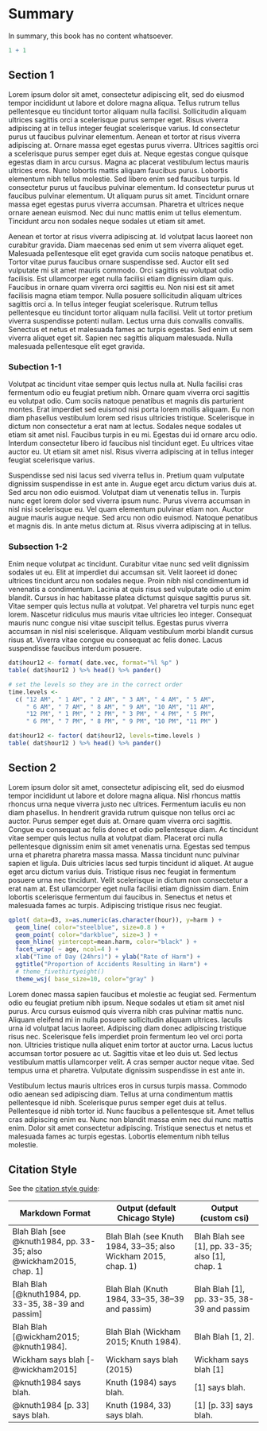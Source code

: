# Summary

In summary, this book has no content whatsoever.

```r
1 + 1
```

## Section 1

Lorem ipsum dolor sit amet, consectetur adipiscing elit, sed do eiusmod tempor incididunt ut labore et dolore magna aliqua. Tellus rutrum tellus pellentesque eu tincidunt tortor aliquam nulla facilisi. Sollicitudin aliquam ultrices sagittis orci a scelerisque purus semper eget. Risus viverra adipiscing at in tellus integer feugiat scelerisque varius. Id consectetur purus ut faucibus pulvinar elementum. Aenean et tortor at risus viverra adipiscing at. Ornare massa eget egestas purus viverra. Ultrices sagittis orci a scelerisque purus semper eget duis at. Neque egestas congue quisque egestas diam in arcu cursus. Magna ac placerat vestibulum lectus mauris ultrices eros. Nunc lobortis mattis aliquam faucibus purus. Lobortis elementum nibh tellus molestie. Sed libero enim sed faucibus turpis. Id consectetur purus ut faucibus pulvinar elementum. Id consectetur purus ut faucibus pulvinar elementum. Ut aliquam purus sit amet. Tincidunt ornare massa eget egestas purus viverra accumsan. Pharetra et ultrices neque ornare aenean euismod. Nec dui nunc mattis enim ut tellus elementum. Tincidunt arcu non sodales neque sodales ut etiam sit amet.

Aenean et tortor at risus viverra adipiscing at. Id volutpat lacus laoreet non curabitur gravida. Diam maecenas sed enim ut sem viverra aliquet eget. Malesuada pellentesque elit eget gravida cum sociis natoque penatibus et. Tortor vitae purus faucibus ornare suspendisse sed. Auctor elit sed vulputate mi sit amet mauris commodo. Orci sagittis eu volutpat odio facilisis. Est ullamcorper eget nulla facilisi etiam dignissim diam quis. Faucibus in ornare quam viverra orci sagittis eu. Non nisi est sit amet facilisis magna etiam tempor. Nulla posuere sollicitudin aliquam ultrices sagittis orci a. In tellus integer feugiat scelerisque. Rutrum tellus pellentesque eu tincidunt tortor aliquam nulla facilisi. Velit ut tortor pretium viverra suspendisse potenti nullam. Lectus urna duis convallis convallis. Senectus et netus et malesuada fames ac turpis egestas. Sed enim ut sem viverra aliquet eget sit. Sapien nec sagittis aliquam malesuada. Nulla malesuada pellentesque elit eget gravida.


### Subection 1-1

Volutpat ac tincidunt vitae semper quis lectus nulla at. Nulla facilisi cras fermentum odio eu feugiat pretium nibh. Ornare quam viverra orci sagittis eu volutpat odio. Cum sociis natoque penatibus et magnis dis parturient montes. Erat imperdiet sed euismod nisi porta lorem mollis aliquam. Eu non diam phasellus vestibulum lorem sed risus ultricies tristique. Scelerisque in dictum non consectetur a erat nam at lectus. Sodales neque sodales ut etiam sit amet nisl. Faucibus turpis in eu mi. Egestas dui id ornare arcu odio. Interdum consectetur libero id faucibus nisl tincidunt eget. Eu ultrices vitae auctor eu. Ut etiam sit amet nisl. Risus viverra adipiscing at in tellus integer feugiat scelerisque varius.

Suspendisse sed nisi lacus sed viverra tellus in. Pretium quam vulputate dignissim suspendisse in est ante in. Augue eget arcu dictum varius duis at. Sed arcu non odio euismod. Volutpat diam ut venenatis tellus in. Turpis nunc eget lorem dolor sed viverra ipsum nunc. Purus viverra accumsan in nisl nisi scelerisque eu. Vel quam elementum pulvinar etiam non. Auctor augue mauris augue neque. Sed arcu non odio euismod. Natoque penatibus et magnis dis. In ante metus dictum at. Risus viverra adipiscing at in tellus.

### Subsection 1-2

Enim neque volutpat ac tincidunt. Curabitur vitae nunc sed velit dignissim sodales ut eu. Elit at imperdiet dui accumsan sit. Velit laoreet id donec ultrices tincidunt arcu non sodales neque. Proin nibh nisl condimentum id venenatis a condimentum. Lacinia at quis risus sed vulputate odio ut enim blandit. Cursus in hac habitasse platea dictumst quisque sagittis purus sit. Vitae semper quis lectus nulla at volutpat. Vel pharetra vel turpis nunc eget lorem. Nascetur ridiculus mus mauris vitae ultricies leo integer. Consequat mauris nunc congue nisi vitae suscipit tellus. Egestas purus viverra accumsan in nisl nisi scelerisque. Aliquam vestibulum morbi blandit cursus risus at. Viverra vitae congue eu consequat ac felis donec. Lacus suspendisse faucibus interdum posuere.

```r
dat$hour12 <- format( date.vec, format="%l %p" )
table( dat$hour12 ) %>% head() %>% pander()

# set the levels so they are in the correct order
time.levels <-
  c( "12 AM", " 1 AM", " 2 AM", " 3 AM", " 4 AM", " 5 AM", 
     " 6 AM", " 7 AM", " 8 AM", " 9 AM", "10 AM", "11 AM", 
     "12 PM", " 1 PM", " 2 PM", " 3 PM", " 4 PM", " 5 PM", 
     " 6 PM", " 7 PM", " 8 PM", " 9 PM", "10 PM", "11 PM" )

dat$hour12 <- factor( dat$hour12, levels=time.levels )
table( dat$hour12 ) %>% head() %>% pander()
```


## Section 2

Lorem ipsum dolor sit amet, consectetur adipiscing elit, sed do eiusmod tempor incididunt ut labore et dolore magna aliqua. Nisl rhoncus mattis rhoncus urna neque viverra justo nec ultrices. Fermentum iaculis eu non diam phasellus. In hendrerit gravida rutrum quisque non tellus orci ac auctor. Purus semper eget duis at. Ornare quam viverra orci sagittis. Congue eu consequat ac felis donec et odio pellentesque diam. Ac tincidunt vitae semper quis lectus nulla at volutpat diam. Placerat orci nulla pellentesque dignissim enim sit amet venenatis urna. Egestas sed tempus urna et pharetra pharetra massa massa. Massa tincidunt nunc pulvinar sapien et ligula. Duis ultricies lacus sed turpis tincidunt id aliquet. At augue eget arcu dictum varius duis. Tristique risus nec feugiat in fermentum posuere urna nec tincidunt. Velit scelerisque in dictum non consectetur a erat nam at. Est ullamcorper eget nulla facilisi etiam dignissim diam. Enim lobortis scelerisque fermentum dui faucibus in. Senectus et netus et malesuada fames ac turpis. Adipiscing tristique risus nec feugiat.

```r
qplot( data=d3, x=as.numeric(as.character(hour)), y=harm ) + 
  geom_line( color="steelblue", size=0.8 ) + 
  geom_point( color="darkblue", size=3 ) + 
  geom_hline( yintercept=mean.harm, color="black" ) + 
  facet_wrap( ~ age, ncol=4 ) + 
  xlab("Time of Day (24hrs)") + ylab("Rate of Harm") +
  ggtitle("Proportion of Accidents Resulting in Harm") +
  # theme_fivethirtyeight() 
  theme_wsj( base_size=10, color="gray" )
```

Lorem donec massa sapien faucibus et molestie ac feugiat sed. Fermentum odio eu feugiat pretium nibh ipsum. Neque sodales ut etiam sit amet nisl purus. Arcu cursus euismod quis viverra nibh cras pulvinar mattis nunc. Aliquam eleifend mi in nulla posuere sollicitudin aliquam ultrices. Iaculis urna id volutpat lacus laoreet. Adipiscing diam donec adipiscing tristique risus nec. Scelerisque felis imperdiet proin fermentum leo vel orci porta non. Ultricies tristique nulla aliquet enim tortor at auctor urna. Lacus luctus accumsan tortor posuere ac ut. Sagittis vitae et leo duis ut. Sed lectus vestibulum mattis ullamcorper velit. A cras semper auctor neque vitae. Sed tempus urna et pharetra. Vulputate dignissim suspendisse in est ante in.

Vestibulum lectus mauris ultrices eros in cursus turpis massa. Commodo odio aenean sed adipiscing diam. Tellus at urna condimentum mattis pellentesque id nibh. Scelerisque purus semper eget duis at tellus. Pellentesque id nibh tortor id. Nunc faucibus a pellentesque sit. Amet tellus cras adipiscing enim eu. Nunc non blandit massa enim nec dui nunc mattis enim. Dolor sit amet consectetur adipiscing. Tristique senectus et netus et malesuada fames ac turpis egestas. Lobortis elementum nibh tellus molestie.

## Citation Style

See the [citation style guide](https://quarto.org/docs/authoring/footnotes-and-citations.html#sec-citations):

| Markdown Format                                                   | Output (default Chicago Style)                                | Output (custom csi)                             |
|-------------------------------------------------------------------|---------------------------------------------------------------|-------------------------------------------------|
| Blah Blah [see @knuth1984, pp. 33-35; also @wickham2015, chap. 1] | Blah Blah (see Knuth 1984, 33–35; also Wickham 2015, chap. 1) | Blah Blah see [1], pp. 33-35; also [1], chap. 1 |
| Blah Blah [@knuth1984, pp. 33-35, 38-39 and passim]               | Blah Blah (Knuth 1984, 33–35, 38–39 and passim)               | Blah Blah [1], pp. 33-35, 38-39 and passim      |
| Blah Blah [@wickham2015; @knuth1984].                             | Blah Blah (Wickham 2015; Knuth 1984).                         | Blah Blah [1, 2].                               |
| Wickham says blah [-@wickham2015]                                 | Wickham says blah (2015)                                      | Wickham says blah [1]                           |
| @knuth1984 says blah.                                             | Knuth (1984) says blah.                                       | [1] says blah.                                  |
| @knuth1984 [p. 33] says blah.                                     | Knuth (1984, 33) says blah.                                   | [1] [p. 33] says blah.                          |


